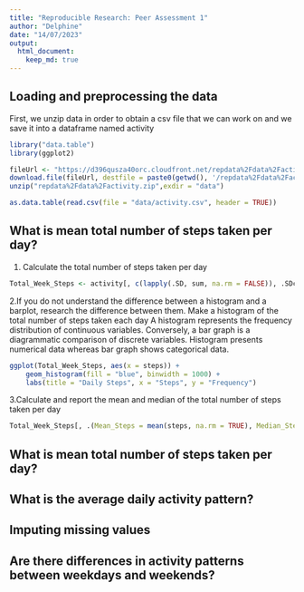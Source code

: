 ```yaml
---
title: "Reproducible Research: Peer Assessment 1"
author: "Delphine"
date: "14/07/2023"
output: 
  html_document:
    keep_md: true
---
```


## Loading and preprocessing the data
First, we unzip data in order to obtain a csv file that we can work on and we save it into a dataframe named activity

```r
library("data.table")
library(ggplot2)

fileUrl <- "https://d396qusza40orc.cloudfront.net/repdata%2Fdata%2Factivity.zip"
download.file(fileUrl, destfile = paste0(getwd(), '/repdata%2Fdata%2Factivity.zip'), method = "curl")
unzip("repdata%2Fdata%2Factivity.zip",exdir = "data")

as.data.table(read.csv(file = "data/activity.csv", header = TRUE))
```

## What is mean total number of steps taken per day?
1. Calculate the total number of steps taken per day

```r
Total_Week_Steps <- activity[, c(lapply(.SD, sum, na.rm = FALSE)), .SDcols = c("steps"), by = .(date)] 

```

2.If you do not understand the difference between a histogram and a barplot, research the difference between them. Make a histogram of the total number of steps taken each day
A histogram represents the frequency distribution of continuous variables. Conversely, a bar graph is a diagrammatic comparison of discrete variables. Histogram presents numerical data whereas bar graph shows categorical data.

```r
ggplot(Total_Week_Steps, aes(x = steps)) +
    geom_histogram(fill = "blue", binwidth = 1000) +
    labs(title = "Daily Steps", x = "Steps", y = "Frequency")
```

3.Calculate and report the mean and median of the total number of steps taken per day
```r
Total_Week_Steps[, .(Mean_Steps = mean(steps, na.rm = TRUE), Median_Steps = median(steps, na.rm = TRUE))]
```

## What is mean total number of steps taken per day?



## What is the average daily activity pattern?



## Imputing missing values



## Are there differences in activity patterns between weekdays and weekends?
